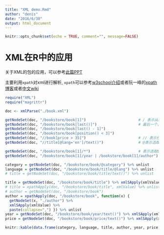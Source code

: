 ```yaml
---
title: "XML demo.Rmd"
author: "denis"
date: "2016/6/30"
output: html_document
---
```


```r
knitr::opts_chunk$set(echo = TRUE, comment="", message=FALSE)
```

# XML在R中的应用

关于XML的包的应用，可以参考[此篇PPT][1]

主要利用`xpath`对xml进行解析, `xpath`可以参考[w3school介绍][2]或者阮一峰的[xpath博客][3]或者[中文wiki][4]

```r
require("XML")
require("magrittr")
```


```r
doc <- xmlParse("./book.xml")

getNodeSet(doc, "/bookstore/book[1]")                        # / 表示从根节点开始
getNodeSet(doc, "/bookstore/book[last()]")                   # 最后一个，但是没有first()函数
getNodeSet(doc, "/bookstore/book[last() - 1]")
getNodeSet(doc, "/bookstore/book[position() < 3]")
getNodeSet(doc, "//book[price > 35]")                        # // 表示任意位置
getNodeSet(doc, "//title[@lang='en']/text()")                # @表示选取属性，text()表示取其中的值

getNodeSet(doc, "/bookstore/book[1]/*")                      # 表示选取book节点下面所有的子节点, 注意和上面第一个的区别
getNodeSet(doc, "/bookstore/book[1]/year | /bookstore/book[1]/author")        # 返回结果还是按照原来的顺序，多个选择器
```

```r
category = getNodeSet(doc, "/bookstore/book/@category") %>% unlist               # 获取属性值
language = getNodeSet(doc, "/bookstore/book/title/@lang") %>% unlist
# title = getNodeSet(doc, "/bookstore/book/title/text()") %>% unlist             # XML包比较不爽的是这样子不能够直接转换值，只能通过下面的方式转换

title = getNodeSet(doc, "/bookstore/book/title") %>% xmlSApply(xmlValue)
# title = xpathApply(doc, "/bookstore/book/title", xmlValue) %>% unlist()        # 一步封装
# author = getNodeSet(doc, "/bookstore/book")
author = xpathApply(doc, "/bookstore/book", function(x) { 
  getNodeSet(x, "./author") %>%                                                  # 注意这里用相对路径，用//符号的话，会获取全文的author
  xmlSApply(xmlValue) %>% 
  paste(collapse=",") }) %>% unlist
year = getNodeSet(doc, "/bookstore/book/year/text()") %>% xmlSApply(xmlValue)
price = getNodeSet(doc, "/bookstore/book/price/text()") %>% xmlSApply(xmlValue)

knitr::kable(data.frame(category, language, title, author, year, price))
```


[1]: https://www.stat.berkeley.edu/~statcur/Workshop2/Presentations/XML.pdf
[2]: http://www.w3schools.com/xml/xml_xpath.asp
[3]: http://www.ruanyifeng.com/blog/2009/07/xpath_path_expressions.html
[4]: https://zh.wikipedia.org/wiki/XPath